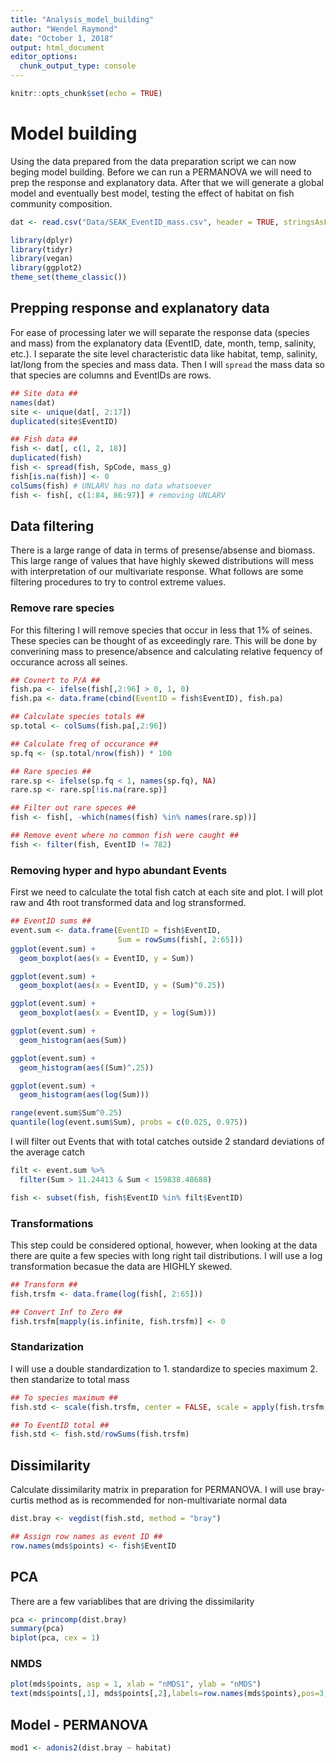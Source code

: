 ```yaml
---
title: "Analysis_model_building"
author: "Wendel Raymond"
date: "October 1, 2018"
output: html_document
editor_options: 
  chunk_output_type: console
---
```


```r
knitr::opts_chunk$set(echo = TRUE)
```

# Model building
Using the data prepared from the data preparation script we can now beging model building. Before we can run a PERMANOVA we will need to prep the response and explanatory data. After that we will generate a global model and eventually best model, testing the effect of habitat on fish community composition.

```r
dat <- read.csv("Data/SEAK_EventID_mass.csv", header = TRUE, stringsAsFactors = TRUE)
```

```r
library(dplyr)
library(tidyr)
library(vegan)
library(ggplot2)
theme_set(theme_classic())
```

## Prepping response and explanatory data
For ease of processing later we will separate the response data (species and mass) from the explanatory data (EventID, date, month, temp, salinity, etc.). I separate the site level characteristic data like habitat, temp, salinity, lat/long from the species and mass data. Then I will `spread` the mass data so that species are columns and EventIDs are rows. 

```r
## Site data ##
names(dat)
site <- unique(dat[, 2:17])
duplicated(site$EventID)

## Fish data ##
fish <- dat[, c(1, 2, 18)]
duplicated(fish)
fish <- spread(fish, SpCode, mass_g)
fish[is.na(fish)] <- 0
colSums(fish) # UNLARV has no data whatsoever
fish <- fish[, c(1:84, 86:97)] # removing UNLARV
```

## Data filtering
There is a large range of data in terms of presense/absense and biomass. This large range of values that have highly skewed distributions will mess with interpretation of our multivariate response. What follows are some filtering procedures to try to control extreme values.

### Remove rare species
For this filtering I will remove species that occur in less that 1% of seines. These species can be thought of as exceedingly rare. This will be done by converining mass to presence/absence and calculating relative fequency of occurance across all seines. 
```r
## Covnert to P/A ##
fish.pa <- ifelse(fish[,2:96] > 0, 1, 0)
fish.pa <- data.frame(cbind(EventID = fish$EventID), fish.pa)

## Calculate species totals ##
sp.total <- colSums(fish.pa[,2:96])

## Calculate freq of occurance ##
sp.fq <- (sp.total/nrow(fish)) * 100

## Rare species ##
rare.sp <- ifelse(sp.fq < 1, names(sp.fq), NA)
rare.sp <- rare.sp[!is.na(rare.sp)]

## Filter out rare speces ##
fish <- fish[, -which(names(fish) %in% names(rare.sp))]

## Remove event where no common fish were caught ##
fish <- filter(fish, EventID != 782)
```

### Removing hyper and hypo abundant Events
First we need to calculate the total fish catch at each site and plot. I will plot raw and 4th root transformed data and log stransformed.
```r
## EventID sums ##
event.sum <- data.frame(EventID = fish$EventID,
                        Sum = rowSums(fish[, 2:65]))
ggplot(event.sum) +
  geom_boxplot(aes(x = EventID, y = Sum))

ggplot(event.sum) +
  geom_boxplot(aes(x = EventID, y = (Sum)^0.25))

ggplot(event.sum) +
  geom_boxplot(aes(x = EventID, y = log(Sum)))

ggplot(event.sum) +
  geom_histogram(aes(Sum))

ggplot(event.sum) +
  geom_histogram(aes((Sum)^.25))

ggplot(event.sum) +
  geom_histogram(aes(log(Sum)))

range(event.sum$Sum^0.25)
quantile(log(event.sum$Sum), probs = c(0.025, 0.975))
```

I will filter out Events that with total catches outside 2 standard deviations of the average catch
```r
filt <- event.sum %>%
  filter(Sum > 11.24413 & Sum < 159838.48688)

fish <- subset(fish, fish$EventID %in% filt$EventID)
```


### Transformations
This step could be considered optional, however, when looking at the data there are quite a few species with long right tail distributions. I will use a log transformation becasue the data are HIGHLY skewed. 
```r
## Transform ##
fish.trsfm <- data.frame(log(fish[, 2:65]))

## Convert Inf to Zero ##
fish.trsfm[mapply(is.infinite, fish.trsfm)] <- 0
```

### Standarization
I will use a double standardization to 
1. standardize to species maximum
2. then standarize to total mass
```r
## To species maximum ##
fish.std <- scale(fish.trsfm, center = FALSE, scale = apply(fish.trsfm, 2, max))

## To EventID total ##
fish.std <- fish.std/rowSums(fish.trsfm)
```

## Dissimilarity
Calculate dissimilarity matrix in preparation for PERMANOVA. I will use bray-curtis method as is recommended for non-multivariate normal data
```r
dist.bray <- vegdist(fish.std, method = "bray")

## Assign row names as event ID ##
row.names(mds$points) <- fish$EventID
```

## PCA
There are a few variablibes that are driving the dissimilarity
```r
pca <- princomp(dist.bray)
summary(pca)
biplot(pca, cex = 1)
```


### NMDS
```r
plot(mds$points, asp = 1, xlab = "nMDS1", ylab = "nMDS")
text(mds$points[,1], mds$points[,2],labels=row.names(mds$points),pos=3,cex=0.5) 
```


## Model - PERMANOVA
```r
mod1 <- adonis2(dist.bray ~ habitat)
```

